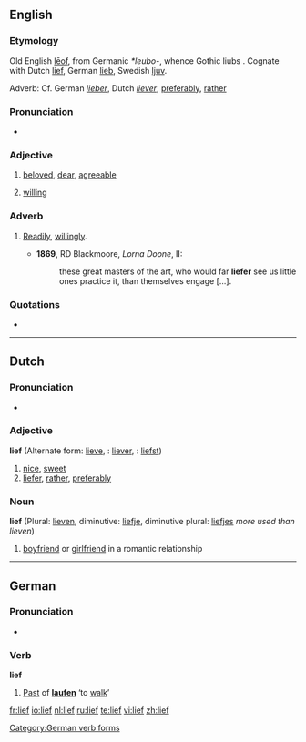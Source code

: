 ==English==

===Etymology===
Old English [[leof|lēof]], from Germanic ''*leubo-'', whence Gothic liubs {{rfscript|Gothic}}. Cognate with Dutch [[#Dutch|lief]], German [[lieb]], Swedish [[ljuv]].

Adverb: Cf. German ''[[lieber]]'', Dutch ''[[liever]]'', [[preferably]], [[rather]]

===Pronunciation===
* {{IPA|/li:f/}}

===Adjective===
{{en-adj|liefer|liefest}}

# {{archaic}} [[beloved]], [[dear]], [[agreeable]]
# {{archaic}} [[willing]]

===Adverb===
{{en-adv|liefer|liefest}}

# {{archaic}} [[readily|Readily]], [[willingly]].
#*'''1869''', RD Blackmoore, ''Lorna Doone'', II:
#*:these great masters of the art, who would far '''liefer''' see us little ones practice it,  than themselves engage [...].

===Quotations===
* {{seeCites}}

----

==Dutch==

===Pronunciation===
* {{IPA|[li:f]|lang=nl}}

===Adjective===
'''lief''' (Alternate form: [[lieve]], {{compar}}: [[liever]], {{superl}}: [[liefst]])

# [[nice]], [[sweet]]
# [[liefer]], [[rather]], [[preferably]]

===Noun===
'''lief''' (Plural: [[lieven]], diminutive: [[liefje]], diminutive plural: [[liefjes]] ''more used than lieven'')

# [[boyfriend]] or [[girlfriend]] in a romantic relationship

----

==German==

===Pronunciation===
* {{IPA|[liːf]|lang=de}}

===Verb===
'''lief'''

# [[Past]] of '''[[laufen]]''' ‘to [[walk]]’

[[Category:German verb forms]]

[[fr:lief]]
[[io:lief]]
[[nl:lief]]
[[ru:lief]]
[[te:lief]]
[[vi:lief]]
[[zh:lief]]